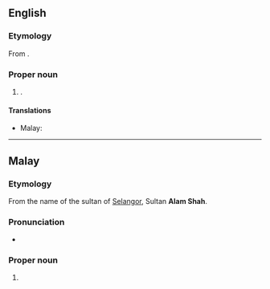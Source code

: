 ==English==
{{wikipedia}}

===Etymology===
From {{bor|en|ms|Shah Alam}}.

===Proper noun===
{{en-proper noun|head=Shah Alam}}

# {{place|en|capital city|s/Selangor|c/Malaysia}}.

====Translations====
{{trans-top|capital of Selangor}}
* Malay: {{t|ms|Shah Alam}}
{{trans-mid}}
{{trans-bottom}}

----

==Malay==
{{wikipedia|lang=ms}}

===Etymology===
From the name of the sultan of [[Selangor]], Sultan '''Alam Shah'''.

===Pronunciation===
* {{IPA|ms|/ʃah ʔalam/}}

===Proper noun===
{{ms-proper noun|j=شاە عالم}}

# {{place|ms|capital city|s/Selangor|c/Malaysia|t1=Shah Alam}}